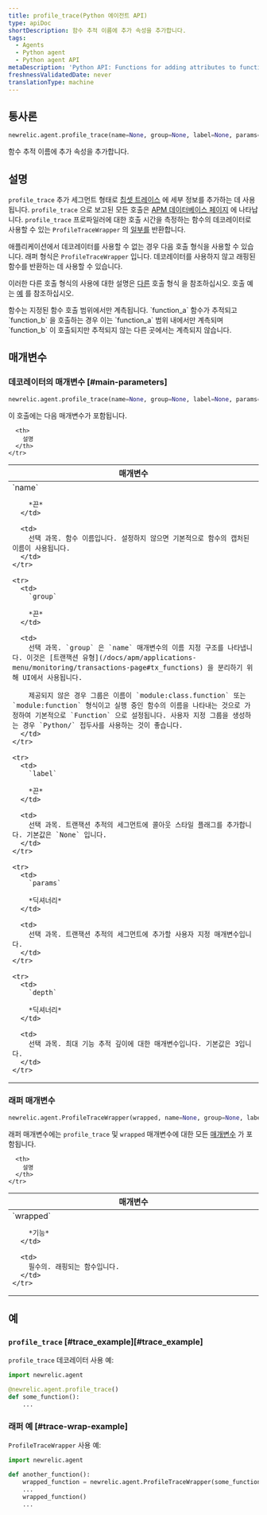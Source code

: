 ```yaml
---
title: profile_trace(Python 에이전트 API)
type: apiDoc
shortDescription: 함수 추적 이름에 추가 속성을 추가합니다.
tags:
  - Agents
  - Python agent
  - Python agent API
metaDescription: 'Python API: Functions for adding attributes to function trace names.'
freshnessValidatedDate: never
translationType: machine
---
```


## 통사론

```py
newrelic.agent.profile_trace(name=None, group=None, label=None, params=None, depth=3)
```

함수 추적 이름에 추가 속성을 추가합니다.

## 설명

`profile_trace` 추가 세그먼트 형태로 [칩셋 트레이스](/docs/accounts-partnerships/education/getting-started-new-relic/glossary#transaction-trace) 에 세부 정보를 추가하는 데 사용됩니다. `profile_trace` 으로 보고된 모든 호출은 [APM 데이터베이스 페이지](/docs/apm/applications-menu/monitoring/databases-slow-queries-page) 에 나타납니다. `profile_trace` 프로파일러에 대한 호출 시간을 측정하는 함수의 데코레이터로 사용할 수 있는 `ProfileTraceWrapper` 의 [일부를](https://docs.python.org/3.12/library/functools.html#functools.partial) 반환합니다.

애플리케이션에서 데코레이터를 사용할 수 없는 경우 다음 호출 형식을 사용할 수 있습니다. 래퍼 형식은 `ProfileTraceWrapper` 입니다. 데코레이터를 사용하지 않고 래핑된 함수를 반환하는 데 사용할 수 있습니다.

이러한 다른 호출 형식의 사용에 대한 설명은 [다른](/docs/python-agent-api-different-call-forms) 호출 형식 을 참조하십시오. 호출 예는 [예](#examples) 를 참조하십시오.

<Callout variant="important">
  함수는 지정된 함수 호출 범위에서만 계측됩니다. `function_a` 함수가 추적되고 `function_b` 을 호출하는 경우 이는 `function_a` 범위 내에서만 계측되며 `function_b` 이 호출되지만 추적되지 않는 다른 곳에서는 계측되지 않습니다.
</Callout>

## 매개변수

### 데코레이터의 매개변수 [#main-parameters]

```py
newrelic.agent.profile_trace(name=None, group=None, label=None, params=None, depth=3)
```

이 호출에는 다음 매개변수가 포함됩니다.

<table>
  <thead>
    <tr>
      <th width="25%">
        매개변수
      </th>

      <th>
        설명
      </th>
    </tr>
  </thead>

  <tbody>
    <tr>
      <td>
        `name`

        *끈*
      </td>

      <td>
        선택 과목. 함수 이름입니다. 설정하지 않으면 기본적으로 함수의 캡처된 이름이 사용됩니다.
      </td>
    </tr>

    <tr>
      <td>
        `group`

        *끈*
      </td>

      <td>
        선택 과목. `group` 은 `name` 매개변수의 이름 지정 구조를 나타냅니다. 이것은 [트랜잭션 유형](/docs/apm/applications-menu/monitoring/transactions-page#tx_functions) 을 분리하기 위해 UI에서 사용됩니다.

        제공되지 않은 경우 그룹은 이름이 `module:class.function` 또는 `module:function` 형식이고 실행 중인 함수의 이름을 나타내는 것으로 가정하여 기본적으로 `Function` 으로 설정됩니다. 사용자 지정 그룹을 생성하는 경우 `Python/` 접두사를 사용하는 것이 좋습니다.
      </td>
    </tr>

    <tr>
      <td>
        `label`

        *끈*
      </td>

      <td>
        선택 과목. 트랜잭션 추적의 세그먼트에 콜아웃 스타일 플래그를 추가합니다. 기본값은 `None` 입니다.
      </td>
    </tr>

    <tr>
      <td>
        `params`

        *딕셔너리*
      </td>

      <td>
        선택 과목. 트랜잭션 추적의 세그먼트에 추가할 사용자 지정 매개변수입니다.
      </td>
    </tr>

    <tr>
      <td>
        `depth`

        *딕셔너리*
      </td>

      <td>
        선택 과목. 최대 기능 추적 깊이에 대한 매개변수입니다. 기본값은 3입니다.
      </td>
    </tr>
  </tbody>
</table>

### 래퍼 매개변수

```py
newrelic.agent.ProfileTraceWrapper(wrapped, name=None, group=None, label=None, params=None, depth=3)
```

래퍼 매개변수에는 `profile_trace` 및 `wrapped` 매개변수에 대한 모든 [매개변수](#main-parameters) 가 포함됩니다.

<table>
  <thead>
    <tr>
      <th width="25%">
        매개변수
      </th>

      <th>
        설명
      </th>
    </tr>
  </thead>

  <tbody>
    <tr>
      <td>
        `wrapped`

        *기능*
      </td>

      <td>
        필수의. 래핑되는 함수입니다.
      </td>
    </tr>
  </tbody>
</table>

## 예

### `profile_trace` [#trace\_example][#trace_example]

`profile_trace` 데코레이터 사용 예:

```py
import newrelic.agent

@newrelic.agent.profile_trace()
def some_function():
    ...
```

### 래퍼 예 [#trace-wrap-example]

`ProfileTraceWrapper` 사용 예:

```py
import newrelic.agent

def another_function():
    wrapped_function = newrelic.agent.ProfileTraceWrapper(some_function)
    ...
    wrapped_function()
    ...
```